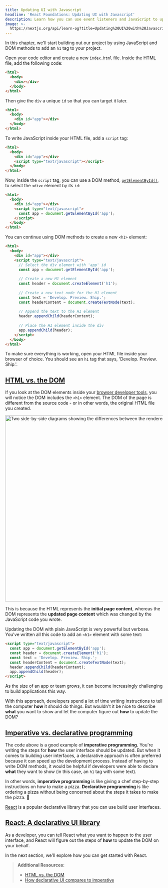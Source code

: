 ```yaml
---
title: Updating UI with Javascript
headline: 'React Foundations: Updating UI with Javascript'
description: Learn how you can use event listeners and JavaScript to update UI.
image: >-
  https://nextjs.org/api/learn-og?title=Updating%20UI%20with%20Javascript&amp;chapter=3
---
```


In this chapter, we'll start building out our project by using JavaScript and DOM methods to add an `h1` tag to your project.

Open your code editor and create a new `index.html` file. Inside the HTML file, add the following code:

```html {1,2,3,4,5} filename="index.html"
<html>
  <body>
    <div></div>
  </body>
</html>
```

Then give the `div` a unique `id` so that you can target it later.

```html {3} filename="index.html"
<html>
  <body>
    <div id="app"></div>
  </body>
</html>
```

To write JavaScript inside your HTML file, add a `script` tag:

```html {4} filename="index.html"
<html>
  <body>
    <div id="app"></div>
    <script type="text/javascript"></script>
  </body>
</html>
```

Now, inside the `script` tag, you can use a DOM method, [`getElementById()`](https://developer.mozilla.org/en-US/docs/Web/API/Document/getElementById), to select the `<div>` element by its `id`:

```html {5} filename="index.html"
<html>
  <body>
    <div id="app"></div>
    <script type="text/javascript">
      const app = document.getElementById('app');
    </script>
  </body>
</html>
```

You can continue using DOM methods to create a new `<h1>` element:

```html {6,9,12,13,16,19} filename="index.html"
<html>
  <body>
    <div id="app"></div>
    <script type="text/javascript">
      // Select the div element with 'app' id
      const app = document.getElementById('app');
 
      // Create a new H1 element
      const header = document.createElement('h1');
 
      // Create a new text node for the H1 element
      const text = 'Develop. Preview. Ship.';
      const headerContent = document.createTextNode(text);
 
      // Append the text to the H1 element
      header.appendChild(headerContent);
 
      // Place the H1 element inside the div
      app.appendChild(header);
    </script>
  </body>
</html>
```

To make sure everything is working, open your HTML file inside your browser of choice. You should see an `h1` tag that says, 'Develop. Preview. Ship.'.

[HTML vs. the DOM](#html-vs-the-dom)
------------------------------------

If you look at the DOM elements inside your [browser developer tools](https://developer.mozilla.org/docs/Learn/Common_questions/Tools_and_setup/What_are_browser_developer_tools), you will notice the DOM includes the `<h1>` element. The DOM of the page is different from the source code - or in other words, the original HTML file you created.

<Image
  alt="Two side-by-side diagrams showing the differences between the rendered DOM elements and Source Code (HTML)"
  srcLight="https://h8DxKfmAPhn8O0p3.public.blob.vercel-storage.com/learn/light/learn-dom-and-source.png"
  srcDark="https://h8DxKfmAPhn8O0p3.public.blob.vercel-storage.com/learn/dark/learn-dom-and-source.png"
  width="1600"
  height="594"
/>

This is because the HTML represents the **initial page content**, whereas the DOM represents the **updated page content** which was changed by the JavaScript code you wrote.

Updating the DOM with plain JavaScript is very powerful but verbose. You've written all this code to add an `<h1>` element with some text:

```html filename="index.html"
<script type="text/javascript">
  const app = document.getElementById('app');
  const header = document.createElement('h1');
  const text = 'Develop. Preview. Ship.';
  const headerContent = document.createTextNode(text);
  header.appendChild(headerContent);
  app.appendChild(header);
</script>
```

As the size of an app or team grows, it can become increasingly challenging to build applications this way.

With this approach, developers spend a lot of time writing instructions to tell the computer **how** it should do things. But wouldn't it be nice to describe **what** you want to show and let the computer figure out **how** to update the DOM?

[Imperative vs. declarative programming](#imperative-vs-declarative-programming)
--------------------------------------------------------------------------------

The code above is a good example of **imperative** **programming.** You're writing the steps for **how** the user interface should be updated. But when it comes to building user interfaces, a declarative approach is often preferred because it can speed up the development process. Instead of having to write DOM methods, it would be helpful if developers were able to declare **what** they want to show (in this case, an `h1` tag with some text).

In other words, **imperative programming** is like giving a chef step-by-step instructions on how to make a pizza. **Declarative programming** is like ordering a pizza without being concerned about the steps it takes to make the pizza. 🍕

[React](https://react.dev/) is a popular declarative library that you can use build user interfaces.

[React: A declarative UI library](#react-a-declarative-ui-library)
------------------------------------------------------------------

As a developer, you can tell React what you want to happen to the user interface, and React will figure out the steps of **how** to update the DOM on your behalf.

In the next section, we'll explore how you can get started with React.

> **Additional Resources:**
> 
> *   [HTML vs. the DOM](https://developer.chrome.com/docs/devtools/dom/#appendix)
> *   [How declarative UI compares to imperative](https://react.dev/learn/reacting-to-input-with-state#how-declarative-ui-compares-to-imperative)
